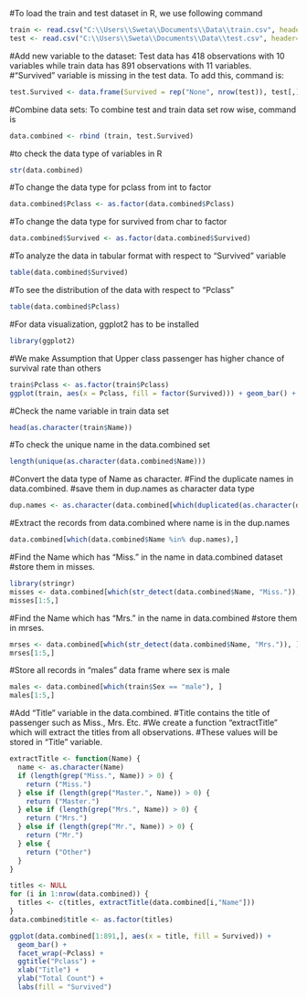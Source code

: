 #To load the train and test dataset in R, we use following command
```{r}
train <- read.csv("C:\\Users\\Sweta\\Documents\\Data\\train.csv", header=TRUE)
test <- read.csv("C:\\Users\\Sweta\\Documents\\Data\\test.csv", header=TRUE)
```

#Add new variable to the dataset: Test data has 418 observations with 10 variables while train data has 891 observations with 11 variables.
#"Survived" variable is missing in the test data. To add this, command is:
```{r}
test.Survived <- data.frame(Survived = rep("None", nrow(test)), test[,])
```

#Combine data sets: To combine test and train data set row wise, command is 
```{r}
data.combined <- rbind (train, test.Survived)
```

#to check the data type of variables in R
```{r}
str(data.combined)
```

#To change the data type for pclass from int to factor
```{r}
data.combined$Pclass <- as.factor(data.combined$Pclass)
```

#To change the data type for survived from char to factor
```{r}
data.combined$Survived <- as.factor(data.combined$Survived)
```

#To analyze the data in tabular format with respect to "Survived" variable
```{r}
table(data.combined$Survived)
```

#To see the distribution of the data with respect to "Pclass"
```{r}
table(data.combined$Pclass)
```

#For data visualization, ggplot2 has to be installed
```{r}
library(ggplot2)
```

#We make Assumption that Upper class passenger has higher chance of survival rate than others
```{r}
train$Pclass <- as.factor(train$Pclass)
ggplot(train, aes(x = Pclass, fill = factor(Survived))) + geom_bar() +  xlab("Pclass") + ylab("Total Count") +labs(fill = "Survived")
```

#Check the name variable in train data set
```{r}
head(as.character(train$Name))
```

#To check the unique name in the data.combined set
```{r}
length(unique(as.character(data.combined$Name)))
```

#Convert the data type of Name as character.
#Find the duplicate names in data.combined.
#save them in dup.names as character data type
```{r}
dup.names <- as.character(data.combined[which(duplicated(as.character(data.combined$Name))), "Name"])
```

#Extract the records from data.combined where name is in the dup.names
```{r}
data.combined[which(data.combined$Name %in% dup.names),]
```

#Find the Name which has "Miss." in the name in data.combined dataset
#store them in misses.
```{r}
library(stringr) 
misses <- data.combined[which(str_detect(data.combined$Name, "Miss.")),]
misses[1:5,]
```

#Find the Name which has "Mrs." in the name in data.combined
#store them in mrses.
```{r}
mrses <- data.combined[which(str_detect(data.combined$Name, "Mrs.")), ]
mrses[1:5,]
```
#Store all records in "males" data frame where sex is male 
```{r}
males <- data.combined[which(train$Sex == "male"), ]
males[1:5,]
```
#Add "Title" variable in the data.combined. 
#Title contains the title of passenger such as Miss., Mrs. Etc. 
#We create a function "extractTitle" which will extract the titles from all observations. 
#These values will be stored in "Title" variable.
```{r}
extractTitle <- function(Name) {
  name <- as.character(Name)  
  if (length(grep("Miss.", Name)) > 0) {
    return ("Miss.")
  } else if (length(grep("Master.", Name)) > 0) {
    return ("Master.")
  } else if (length(grep("Mrs.", Name)) > 0) {
    return ("Mrs.")
  } else if (length(grep("Mr.", Name)) > 0) {
    return ("Mr.")
  } else {
    return ("Other")
  }
}

titles <- NULL
for (i in 1:nrow(data.combined)) {
  titles <- c(titles, extractTitle(data.combined[i,"Name"]))
}
data.combined$title <- as.factor(titles)

ggplot(data.combined[1:891,], aes(x = title, fill = Survived)) +
  geom_bar() +
  facet_wrap(~Pclass) + 
  ggtitle("Pclass") +
  xlab("Title") +
  ylab("Total Count") +
  labs(fill = "Survived")
```